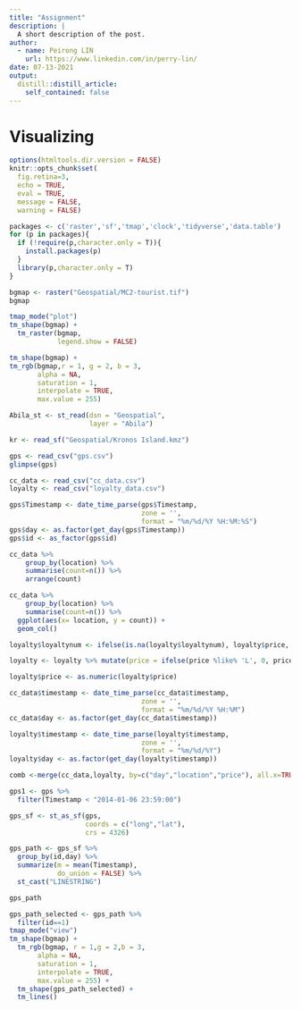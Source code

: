 ```yaml
---
title: "Assignment"
description: |
  A short description of the post.
author:
  - name: Peirong LIN
    url: https://www.linkedin.com/in/perry-lin/
date: 07-13-2021
output:
  distill::distill_article:
    self_contained: false
---
```


# Visualizing 

```r
options(htmltools.dir.version = FALSE)
knitr::opts_chunk$set(
  fig.retina=3,
  echo = TRUE,
  eval = TRUE,
  message = FALSE, 
  warning = FALSE)
```


```r
packages <- c('raster','sf','tmap','clock','tidyverse','data.table')
for (p in packages){
  if (!require(p,character.only = T)){
    install.packages(p)
  }
  library(p,character.only = T)
}
```

```r
bgmap <- raster("Geospatial/MC2-tourist.tif")
bgmap
```

```r
tmap_mode("plot")
tm_shape(bgmap) + 
  tm_raster(bgmap,
            legend.show = FALSE)
```

```r
tm_shape(bgmap) + 
tm_rgb(bgmap,r = 1, g = 2, b = 3,
       alpha = NA,
       saturation = 1,
       interpolate = TRUE,
       max.value = 255)
```

```r
Abila_st <- st_read(dsn = "Geospatial",
                    layer = "Abila")
```

```r
kr <- read_sf("Geospatial/Kronos Island.kmz")
```


```r
gps <- read_csv("gps.csv")
glimpse(gps)
```

```r
cc_data <- read_csv("cc_data.csv")
loyalty <- read_csv("loyalty_data.csv")
```

```r
gps$Timestamp <- date_time_parse(gps$Timestamp,
                                 zone = '',
                                 format = "%m/%d/%Y %H:%M:%S")
gps$day <- as.factor(get_day(gps$Timestamp))
gps$id <- as_factor(gps$id)
```

```r
cc_data %>%
    group_by(location) %>%
    summarise(count=n()) %>%
    arrange(count)
```


```r
cc_data %>%
    group_by(location) %>%
    summarise(count=n()) %>%
  ggplot(aes(x= location, y = count)) +
  geom_col()
```

```r
loyalty$loyaltynum <- ifelse(is.na(loyalty$loyaltynum), loyalty$price, loyalty$loyaltynum)
```

```r
loyalty <- loyalty %>% mutate(price = ifelse(price %like% 'L', 0, price))
```

```r
loyalty$price <- as.numeric(loyalty$price)
```

```r
cc_data$timestamp <- date_time_parse(cc_data$timestamp,
                                 zone = '',
                                 format = "%m/%d/%Y %H:%M")
cc_data$day <- as.factor(get_day(cc_data$timestamp))

loyalty$timestamp <- date_time_parse(loyalty$timestamp,
                                 zone = '',
                                 format = "%m/%d/%Y")
loyalty$day <- as.factor(get_day(loyalty$timestamp))
```

```r
comb <-merge(cc_data,loyalty, by=c("day","location","price"), all.x=TRUE, all.y=FALSE)
```



```r
gps1 <- gps %>%
  filter(Timestamp < "2014-01-06 23:59:00")
```

```r
gps_sf <- st_as_sf(gps,
                   coords = c("long","lat"),
                   crs = 4326)
```

```r
gps_path <- gps_sf %>%
  group_by(id,day) %>%
  summarize(m = mean(Timestamp),
            do_union = FALSE) %>%
  st_cast("LINESTRING")
```

```r
gps_path
```


```r
gps_path_selected <- gps_path %>%
  filter(id==1)
tmap_mode("view")
tm_shape(bgmap) +
  tm_rgb(bgmap, r = 1,g = 2,b = 3,
       alpha = NA,
       saturation = 1,
       interpolate = TRUE,
       max.value = 255) +
  tm_shape(gps_path_selected) +
  tm_lines()
```

